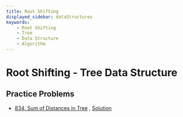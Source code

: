 ```yaml
---
title: Root Shifting
displayed_sidebar: dataStructures
keywords:
    - Root Shifting
    - Tree
    - Data Structure
    - Algorithm
---
```


# Root Shifting - Tree Data Structure

## Practice Problems
- [834. Sum of Distances in Tree](https://leetcode.com/problems/sum-of-distances-in-tree/)
  , [Solution](https://leetcode.com/problems/sum-of-distances-in-tree/solutions/1308366/c-solution-using-dfs-with-explanation-o-n-time-complexity/)